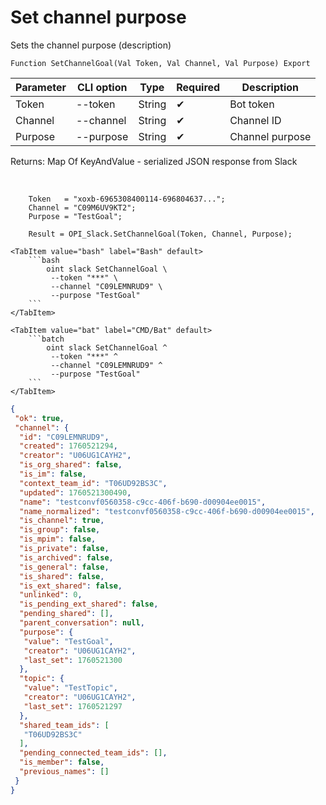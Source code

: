 ﻿---
sidebar_position: 12
description: Set channel purpose and other functions to work with Slack in the Open Integration Package, a free open-source integration library for 1C:Enterprise 8, OneScript and CLI
keywords: [1C, 1С, 1С:Enterprise, 1С:Enterprise 8.3, API, Integration, Services, Exchange, OneScript, CLI, Slack]
---


# Set channel purpose
 Sets the channel purpose (description)



`Function SetChannelGoal(Val Token, Val Channel, Val Purpose) Export`

  | Parameter | CLI option | Type | Required | Description |
  |-|-|-|-|-|
  | Token | --token | String | &#x2714; | Bot token |
  | Channel | --channel | String | &#x2714; | Channel ID |
  | Purpose | --purpose | String | &#x2714; | Channel purpose |

  
  Returns:  Map Of KeyAndValue - serialized JSON response from Slack

<br/>



```bsl title="1C:Enterprise/OneScript code example"
    Token   = "xoxb-6965308400114-696804637...";
    Channel = "C09M6UV9KT2";
    Purpose = "TestGoal";

    Result = OPI_Slack.SetChannelGoal(Token, Channel, Purpose);
```
 

 <Tabs>
  
    <TabItem value="bash" label="Bash" default>
        ```bash
            oint slack SetChannelGoal \
             --token "***" \
             --channel "C09LEMNRUD9" \
             --purpose "TestGoal"
        ```
    </TabItem>
  
    <TabItem value="bat" label="CMD/Bat" default>
        ```batch
            oint slack SetChannelGoal ^
             --token "***" ^
             --channel "C09LEMNRUD9" ^
             --purpose "TestGoal"
        ```
    </TabItem>
</Tabs>


```json title="Result"
{
 "ok": true,
 "channel": {
  "id": "C09LEMNRUD9",
  "created": 1760521294,
  "creator": "U06UG1CAYH2",
  "is_org_shared": false,
  "is_im": false,
  "context_team_id": "T06UD92BS3C",
  "updated": 1760521300490,
  "name": "testconvf0560358-c9cc-406f-b690-d00904ee0015",
  "name_normalized": "testconvf0560358-c9cc-406f-b690-d00904ee0015",
  "is_channel": true,
  "is_group": false,
  "is_mpim": false,
  "is_private": false,
  "is_archived": false,
  "is_general": false,
  "is_shared": false,
  "is_ext_shared": false,
  "unlinked": 0,
  "is_pending_ext_shared": false,
  "pending_shared": [],
  "parent_conversation": null,
  "purpose": {
   "value": "TestGoal",
   "creator": "U06UG1CAYH2",
   "last_set": 1760521300
  },
  "topic": {
   "value": "TestTopic",
   "creator": "U06UG1CAYH2",
   "last_set": 1760521297
  },
  "shared_team_ids": [
   "T06UD92BS3C"
  ],
  "pending_connected_team_ids": [],
  "is_member": false,
  "previous_names": []
 }
}
```
